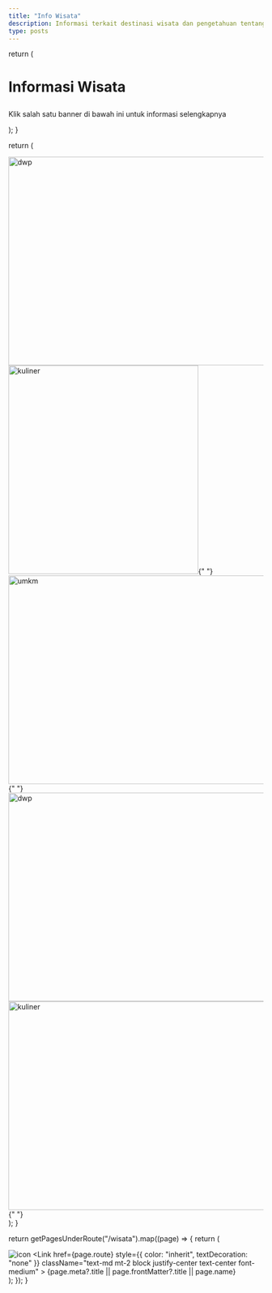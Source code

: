 ```yaml
---
title: "Info Wisata"
description: Informasi terkait destinasi wisata dan pengetahuan tentang budaya & adat istiadat
type: posts
---
```



  return (
    <div className="mx-auto mb-4 max-w-screen-lg border-b border-gray-400 border-opacity-20 pb-4 pt-2">
      <h1>
        <p className="mb-3 text-center font-bold lg:text-4xl">
          Informasi Wisata
        </p>
      </h1>
      <p className="text-center font-space-grotesk text-gray-500 dark:text-gray-400">
        Klik salah satu banner di bawah ini untuk informasi selengkapnya
      </p>
    </div>
  );
}

  return (
    <div className="mx-auto mb-6 max-w-screen-lg border-b border-gray-400 border-opacity-20">
      <div className="mb-2 grid grid-cols-3 gap-x-2 gap-y-10 xl:gap-x-2">
        <div className="col-span-2 text-center">
          <Link href="/wisata/infowisata">
            <Image
              src="/pariwisata/sulbar/banner-dispar.png"
              width="825"
              height="412"
              alt="dwp"
              className="inline-flex"
            />
          </Link>
        </div>
        <div className="text-center">
          <Link href="/wisata/toko-oleh-oleh">
            <Image
              src="/pariwisata/sulbar/banner-oleh.png"
              width="375"
              height="412"
              alt="kuliner"
              className="inline-flex"
            />{" "}
          </Link>
        </div>
      </div>
      <div className="mb-2 text-center">
        <Link href="/wisata/umkm">
          <Image
            src="/pariwisata/banner-umkm.png"
            width="1100"
            height="412"
            alt="umkm"
            className="inline-flex"
          />{" "}
        </Link>
      </div>
      <div className="mb-6 grid grid-cols-2 gap-x-2 gap-y-10 xl:gap-x-2">
        <div className="text-center">
          <Link href="/wisata/oleh-oleh">
            <Image
              src="/pariwisata/sulbar/oleh-oleh.png"
              width="550"
              height="412"
              alt="dwp"
              className="inline-flex"
            />
          </Link>
        </div>
        <div className="text-center">
          <Link href="/wisata/kuliner">
            <Image
              src="/pariwisata/sulbar/kuliner.png"
              width="550"
              height="412"
              alt="kuliner"
              className="inline-flex"
            />{" "}
          </Link>
        </div>
      </div>
    </div>
  );
}

  return getPagesUnderRoute("/wisata").map((page) => {
    return (
      <div className="flex items-center justify-center align-top">
        <div key={page.route} className="relative">
          <Link href={page.route}>
            <img
              className="items-center rounded-t-lg"
              src={page.frontMatter?.symbol}
              alt="icon"
            />
          </Link>
          <Link
            href={page.route}
            style={{ color: "inherit", textDecoration: "none" }}
            className="text-md mt-2 block justify-center text-center font-medium"
          >
            {page.meta?.title || page.frontMatter?.title || page.name}
          </Link>
        </div>
      </div>
    );
  });
}

<PariwisataHeader />
<BannerWisata />
